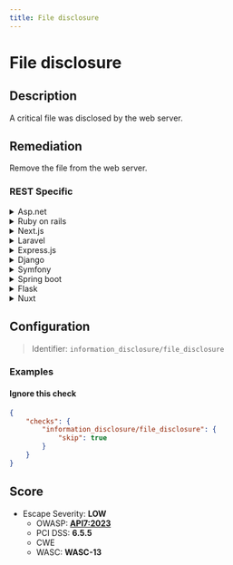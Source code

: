 ```yaml
---
title: File disclosure
---
```


# File disclosure

## Description

A critical file was disclosed by the web server.


## Remediation

Remove the file from the web server.



### REST Specific

<details>
    <summary>Asp.net</summary>

Ensure that sensitive files are not stored in publicly accessible directories and configure proper access permissions.

</details>

<details>
    <summary>Ruby on rails</summary>

Configure the web server to deny access to critical files and ensure they are not served as static assets.

</details>

<details>
    <summary>Next.js</summary>

Use Next.js server-side configurations to prevent serving sensitive files.

</details>

<details>
    <summary>Laravel</summary>

Set up middleware to restrict access to sensitive files in Laravel.

</details>

<details>
    <summary>Express.js</summary>

Use middleware in Express.js to prevent the disclosure of sensitive files.

</details>

<details>
    <summary>Django</summary>

Configure Django's URL dispatcher to block access to sensitive files.

</details>

<details>
    <summary>Symfony</summary>

Use Symfony's security controls to restrict access to sensitive files.

</details>

<details>
    <summary>Spring boot</summary>

Configure Spring Security to prevent unauthorized access to sensitive files.

</details>

<details>
    <summary>Flask</summary>

Use Flask to define routes that explicitly block access to sensitive files.

</details>

<details>
    <summary>Nuxt</summary>

Configure Nuxt.js server middleware to prevent serving of sensitive files.

</details>

## Configuration

> Identifier: `information_disclosure/file_disclosure`



### Examples



#### Ignore this check

```json
{
    "checks": {
        "information_disclosure/file_disclosure": {
            "skip": true
        }
    }
}
```




## Score

- Escape Severity: **<span className="low-severity">LOW</span>**
  - OWASP: **[API7:2023](https://github.com/OWASP/API-Security/blob/master/editions/2023/en/0xa7-server-side-request-forgery.md)**
  - PCI DSS: **6.5.5**
  - CWE
  - WASC: **WASC-13**
  
  






